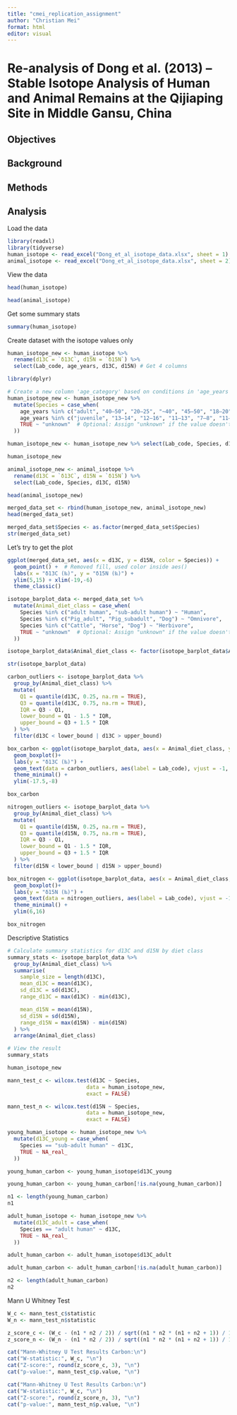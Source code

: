 ```yaml
---
title: "cmei_replication_assignment"
author: "Christian Mei"
format: html
editor: visual
---
```


# Re-analysis of Dong et al. (2013) – Stable Isotope Analysis of Human and Animal Remains at the Qijiaping Site in Middle Gansu, China

## Objectives

## Background

## Methods

## Analysis

Load the data

```r
library(readxl)
library(tidyverse)
human_isotope <- read_excel("Dong_et_al_isotope_data.xlsx", sheet = 1)
animal_isotope <- read_excel("Dong_et_al_isotope_data.xlsx", sheet = 2)
```

View the data

```r
head(human_isotope)
```

```r
head(animal_isotope)
```

Get some summary stats

```r
summary(human_isotope)
```

Create dataset with the isotope values only

```r
human_isotope_new <- human_isotope %>%
  rename(d13C = `δ13C`, d15N = `δ15N`) %>%
  select(Lab_code, age_years, d13C, d15N) # Get 4 columns

library(dplyr)

# Create a new column 'age_category' based on conditions in 'age_years'
human_isotope_new <- human_isotope_new %>%
  mutate(Species = case_when(
    age_years %in% c("adult", "40–50", "20–25", "~40", "45–50", "18–20", "18–22", "20–15") ~ "adult human",
    age_years %in% c("juvenile", "13–14", "12–16", "11–13", "7–8", "11–16") ~ "sub-adult human",
    TRUE ~ "unknown"  # Optional: Assign "unknown" if the value doesn't match any category
  ))

human_isotope_new <- human_isotope_new %>% select(Lab_code, Species, d13C, d15N)

human_isotope_new
```

```r
animal_isotope_new <- animal_isotope %>%
  rename(d13C = `δ13C`, d15N = `δ15N`) %>%
  select(Lab_code, Species, d13C, d15N)

head(animal_isotope_new)
```

```r
merged_data_set <- rbind(human_isotope_new, animal_isotope_new)
head(merged_data_set)
```

```r
merged_data_set$Species <- as.factor(merged_data_set$Species)
str(merged_data_set)
```

Let's try to get the plot

```r
ggplot(merged_data_set, aes(x = d13C, y = d15N, color = Species)) +
  geom_point() +  # Removed fill, used color inside aes()
  labs(x = "δ13C (‰)", y = "δ15N (‰)") +
  ylim(5,15) + xlim(-19,-6)
  theme_classic()
```

```r
isotope_barplot_data <- merged_data_set %>%
  mutate(Animal_diet_class = case_when(
    Species %in% c("adult human", "sub-adult human") ~ "Human",
    Species %in% c("Pig_adult", "Pig_subadult", "Dog") ~ "Omnivore",
    Species %in% c("Cattle", "Horse", "Dog") ~ "Herbivore",
    TRUE ~ "unknown"  # Optional: Assign "unknown" if the value doesn't match any category
  ))

isotope_barplot_data$Animal_diet_class <- factor(isotope_barplot_data$Animal_diet_class, levels = c("Human", "Omnivore", "Herbivore")) #levels is used so that they appear in the order shown in the original figure

str(isotope_barplot_data)
```

```r
carbon_outliers <- isotope_barplot_data %>%
  group_by(Animal_diet_class) %>%
  mutate(
    Q1 = quantile(d13C, 0.25, na.rm = TRUE),
    Q3 = quantile(d13C, 0.75, na.rm = TRUE),
    IQR = Q3 - Q1,
    lower_bound = Q1 - 1.5 * IQR,
    upper_bound = Q3 + 1.5 * IQR
  ) %>%
  filter(d13C < lower_bound | d13C > upper_bound)
```

```r
box_carbon <- ggplot(isotope_barplot_data, aes(x = Animal_diet_class, y = d13C)) +
  geom_boxplot()+
  labs(y = "δ13C (‰)") +
  geom_text(data = carbon_outliers, aes(label = Lab_code), vjust = -1, color = "black") +
  theme_minimal() +
  ylim(-17.5,-8)

box_carbon
```

```r
nitrogen_outliers <- isotope_barplot_data %>%
  group_by(Animal_diet_class) %>%
  mutate(
    Q1 = quantile(d15N, 0.25, na.rm = TRUE),
    Q3 = quantile(d15N, 0.75, na.rm = TRUE),
    IQR = Q3 - Q1,
    lower_bound = Q1 - 1.5 * IQR,
    upper_bound = Q3 + 1.5 * IQR
  ) %>%
  filter(d15N < lower_bound | d15N > upper_bound)
```

```r
box_nitrogen <- ggplot(isotope_barplot_data, aes(x = Animal_diet_class, y = d15N)) +
  geom_boxplot()+
  labs(y = "δ15N (‰)") +
  geom_text(data = nitrogen_outliers, aes(label = Lab_code), vjust = -1, color = "black") +
  theme_minimal() +
  ylim(6,16)

box_nitrogen
```

Descriptive Statistics

```r

# Calculate summary statistics for d13C and d15N by diet class
summary_stats <- isotope_barplot_data %>%
  group_by(Animal_diet_class) %>%
  summarise(
    sample_size = length(d13C),
    mean_d13C = mean(d13C),
    sd_d13C = sd(d13C),
    range_d13C = max(d13C) - min(d13C),

    mean_d15N = mean(d15N),
    sd_d15N = sd(d15N),
    range_d15N = max(d15N) - min(d15N)
  ) %>%
  arrange(Animal_diet_class)

# View the result
summary_stats
```

```r
human_isotope_new
```

```r
mann_test_c <- wilcox.test(d13C ~ Species,
                         data = human_isotope_new,
                         exact = FALSE)

mann_test_n <- wilcox.test(d15N ~ Species,
                         data = human_isotope_new,
                         exact = FALSE)
```

```r
young_human_isotope <- human_isotope_new %>%
  mutate(d13C_young = case_when(
    Species == "sub-adult human" ~ d13C,
    TRUE ~ NA_real_
  ))

young_human_carbon <- young_human_isotope$d13C_young

young_human_carbon <- young_human_carbon[!is.na(young_human_carbon)]

n1 <- length(young_human_carbon)
n1
```

```r
adult_human_isotope <- human_isotope_new %>%
  mutate(d13C_adult = case_when(
    Species == "adult human" ~ d13C,
    TRUE ~ NA_real_
  ))

adult_human_carbon <- adult_human_isotope$d13C_adult

adult_human_carbon <- adult_human_carbon[!is.na(adult_human_carbon)]

n2 <- length(adult_human_carbon)
n2
```

Mann U Whitney Test

```r
W_c <- mann_test_c$statistic
W_n <- mann_test_n$statistic

z_score_c <- (W_c - (n1 * n2 / 2)) / sqrt((n1 * n2 * (n1 + n2 + 1)) / 12)
z_score_n <- (W_n - (n1 * n2 / 2)) / sqrt((n1 * n2 * (n1 + n2 + 1)) / 12)
```

```r
cat("Mann-Whitney U Test Results Carbon:\n")
cat("W-statistic:", W_c, "\n")
cat("Z-score:", round(z_score_c, 3), "\n")
cat("p-value:", mann_test_c$p.value, "\n")
```

```r
cat("Mann-Whitney U Test Results Carbon:\n")
cat("W-statistic:", W_c, "\n")
cat("Z-score:", round(z_score_n, 3), "\n")
cat("p-value:", mann_test_n$p.value, "\n")
```
